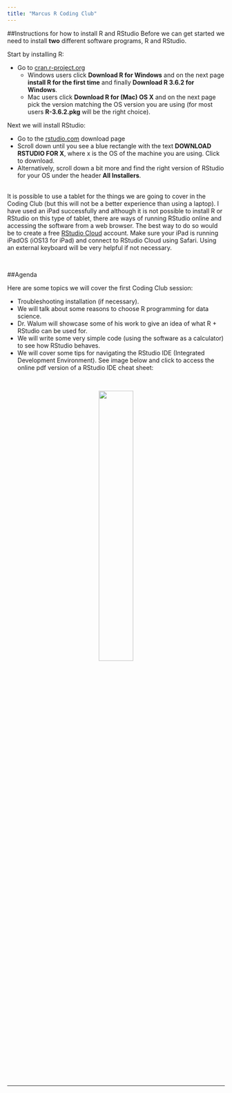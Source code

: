```yaml
---
title: "Marcus R Coding Club"
---
```



##Instructions for how to install R and RStudio
Before we can get started we need to install **two** different software programs, R and RStudio.   

Start by installing R:

* Go to [cran.r-project.org](https://cran.r-project.org)
    + Windows users click **Download R for Windows** and on the next page **install R for the first time** and finally **Download R 3.6.2 for Windows**.
    + Mac users click **Download R for (Mac) OS X** and on the next page pick the version matching the OS version you are using (for most users **R-3.6.2.pkg** will be the right choice).

Next we will install RStudio:

* Go to the [rstudio.com](https://rstudio.com/products/rstudio/download/) download page
* Scroll down until you see a blue rectangle with the text **DOWNLOAD RSTUDIO FOR X**, where x is the OS of the machine you are using. Click to download. 
* Alternatively, scroll down a bit more and find the right version of RStudio for your OS under the header **All Installers**.

<br>
It is possible to use a tablet for the things we are going to cover in the Coding Club (but this will not be a better experience than using a laptop). I have used an iPad successfully and although it is not possible to install R or RStudio on this type of tablet, there are ways of running RStudio online and accessing the software from a web browser. The best way to do so would be to create a free [RStudio Cloud](https://rstudio.cloud) account. Make sure your iPad is running iPadOS (iOS13 for iPad) and connect to RStudio Cloud using Safari. Using an external keyboard will be very helpful if not necessary.  

<br>

##Agenda 

Here are some topics we will cover the first Coding Club session:

* Troubleshooting installation (if necessary).
* We will talk about some reasons to choose R programming for data science.
* Dr. Walum will showcase some of his work to give an idea of what R + RStudio can be used for.
* We will write some very simple code (using the software as a calculator) to see how RStudio behaves.
* We will cover some tips for navigating the RStudio IDE (Integrated Development Environment). See image below and click to access the online pdf version of a RStudio IDE cheat sheet: 

<br>

<center>
[![](rstudio-IDE-cheatsheet.jpg){width=40%}](https://rstudio.com/wp-content/uploads/2016/01/rstudio-IDE-cheatsheet.pdf)
</center>

<br>

***